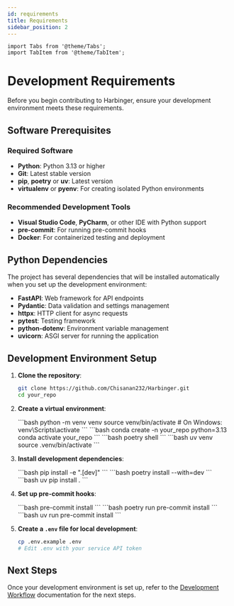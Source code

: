 ```yaml
---
id: requirements
title: Requirements
sidebar_position: 2
---
```


```mdx-code-block
import Tabs from '@theme/Tabs';
import TabItem from '@theme/TabItem';
```

# Development Requirements

Before you begin contributing to Harbinger, ensure your development environment meets these requirements.

## Software Prerequisites

### Required Software

- **Python**: Python 3.13 or higher
- **Git**: Latest stable version
- **pip**, **poetry** or **uv**: Latest version
- **virtualenv** or **pyenv**: For creating isolated Python environments

### Recommended Development Tools

- **Visual Studio Code**, **PyCharm**, or other IDE with Python support
- **pre-commit**: For running pre-commit hooks
- **Docker**: For containerized testing and deployment

## Python Dependencies

The project has several dependencies that will be installed automatically when you set up the development environment:

- **FastAPI**: Web framework for API endpoints
- **Pydantic**: Data validation and settings management
- **httpx**: HTTP client for async requests
- **pytest**: Testing framework
- **python-dotenv**: Environment variable management
- **uvicorn**: ASGI server for running the application

## Development Environment Setup

1. **Clone the repository**:
   ```bash
   git clone https://github.com/Chisanan232/Harbinger.git
   cd your_repo
   ```

2. **Create a virtual environment**:
   
   <Tabs>
     <TabItem value="virtualenv" label="virtualenv" default>
     ```bash
     python -m venv venv
     source venv/bin/activate  # On Windows: venv\Scripts\activate
     ```

     </TabItem>
     <TabItem value="conda" label="conda">
     ```bash
     conda create -n your_repo python=3.13
     conda activate your_repo
     ```

     </TabItem>
     <TabItem value="poetry" label="poetry">
     ```bash
     poetry shell
     ```

     </TabItem>
     <TabItem value="uv" label="uv">
     ```bash
     uv venv
     source .venv/bin/activate
     ```

     </TabItem>
   </Tabs>

3. **Install development dependencies**:
   
   <Tabs>
     <TabItem value="pip" label="pip" default>
      ```bash
      pip install -e ".[dev]"
      ```

     </TabItem>
     <TabItem value="poetry" label="poetry">
      ```bash
      poetry install --with=dev
      ```

     </TabItem>
     <TabItem value="uv" label="uv">
      ```bash
      uv pip install .
      ```

     </TabItem>
   </Tabs>

4. **Set up pre-commit hooks**:
   
   <Tabs>
     <TabItem value="pip" label="pip" default>
      ```bash
      pre-commit install
      ```

     </TabItem>
     <TabItem value="poetry" label="poetry">
      ```bash
      poetry run pre-commit install
      ```

     </TabItem>
     <TabItem value="uv" label="uv">
      ```bash
      uv run pre-commit install
      ```

     </TabItem>
   </Tabs>

5. **Create a `.env` file for local development**:
   ```bash
   cp .env.example .env
   # Edit .env with your service API token
   ```

## Next Steps

Once your development environment is set up, refer to the [Development Workflow](./workflow.mdx) documentation for the next steps.
